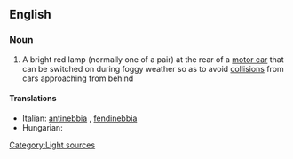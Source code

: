 ==English==

===Noun===
{{en-noun|sg=[[fog]] [[lamp]]}}

# A bright red lamp (normally one of a pair) at the rear of a [[motor car]] that can be switched on during foggy weather so as to avoid [[collision]]s from cars approaching from behind

====Translations====
{{trans-top|a bright red lamp at the rear of a motor car}}
*Italian: [[antinebbia]] {{m}}, [[fendinebbia]] {{m}}
*Hungarian: {{t|hu|ködlámpa}}
{{trans-mid}}
{{trans-bottom}}

[[Category:Light sources]]